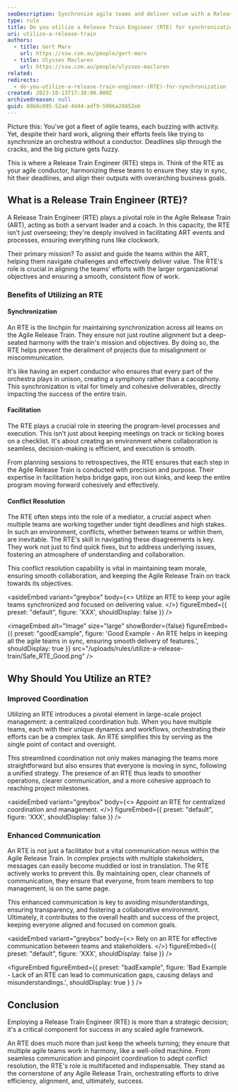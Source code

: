 ```yaml
---
seoDescription: Synchronize agile teams and deliver value with a Release Train Engineer (RTE), who harmonizes efforts, ensures alignment, and resolves conflicts for a smooth project execution.
type: rule
title: Do you utilize a Release Train Engineer (RTE) for synchronization?
uri: utilize-a-release-train
authors:
  - title: Gert Marx
    url: https://ssw.com.au/people/gert-marx
  - title: Ulysses Maclaren
    url: https://ssw.com.au/people/ulysses-maclaren
related:
redirects:
  - do-you-utilize-a-release-train-engineer-(RTE)-for-synchronization
created: 2023-10-13T17:38:00.000Z
archivedreason: null
guid: 08b0c095-52ad-4d44-adf9-5906a28852eb
---
```


Picture this: You've got a fleet of agile teams, each buzzing with activity. Yet, despite their hard work, aligning their efforts feels like trying to synchronize an orchestra without a conductor. Deadlines slip through the cracks, and the big picture gets fuzzy.

This is where a Release Train Engineer (RTE) steps in. Think of the RTE as your agile conductor, harmonizing these teams to ensure they stay in sync, hit their deadlines, and align their outputs with overarching business goals.
## What is a Release Train Engineer (RTE)?

A Release Train Engineer (RTE) plays a pivotal role in the Agile Release Train (ART), acting as both a servant leader and a coach. In this capacity, the RTE isn't just overseeing; they're deeply involved in facilitating ART events and processes, ensuring everything runs like clockwork.

Their primary mission?
To assist and guide the teams within the ART, helping them navigate challenges and effectively deliver value. The RTE's role is crucial in aligning the teams' efforts with the larger organizational objectives and ensuring a smooth, consistent flow of work.

### Benefits of Utilizing an RTE

#### Synchronization

An RTE is the linchpin for maintaining synchronization across all teams on the Agile Release Train. They ensure not just routine alignment but a deep-seated harmony with the train's mission and objectives. By doing so, the RTE helps prevent the derailment of projects due to misalignment or miscommunication.

It's like having an expert conductor who ensures that every part of the orchestra plays in unison, creating a symphony rather than a cacophony. This synchronization is vital for timely and cohesive deliverables, directly impacting the success of the entire train.

#### Facilitation

The RTE plays a crucial role in steering the program-level processes and execution. This isn't just about keeping meetings on track or ticking boxes on a checklist. It's about creating an environment where collaboration is seamless, decision-making is efficient, and execution is smooth.

From planning sessions to retrospectives, the RTE ensures that each step in the Agile Release Train is conducted with precision and purpose. Their expertise in facilitation helps bridge gaps, iron out kinks, and keep the entire program moving forward cohesively and effectively.

#### Conflict Resolution

The RTE often steps into the role of a mediator, a crucial aspect when multiple teams are working together under tight deadlines and high stakes. In such an environment, conflicts, whether between teams or within them, are inevitable. The RTE's skill in navigating these disagreements is key. They work not just to find quick fixes, but to address underlying issues, fostering an atmosphere of understanding and collaboration.

This conflict resolution capability is vital in maintaining team morale, ensuring smooth collaboration, and keeping the Agile Release Train on track towards its objectives.

<asideEmbed
  variant="greybox"
  body={<>
    Utilize an RTE to keep your agile teams synchronized and focused on delivering value.
  </>}
  figureEmbed={{
    preset: "default",
    figure: 'XXX',
    shouldDisplay: false
  }}
/>

<imageEmbed
  alt="Image"
  size="large"
  showBorder={false}
  figureEmbed={{
    preset: "goodExample",
    figure: 'Good Example - An RTE helps in keeping all the agile teams in sync, ensuring smooth delivery of features.',
    shouldDisplay: true
  }}
  src="/uploads/rules/utilize-a-release-train/Safe_RTE_Good.png"
/>

## Why Should You Utilize an RTE?

### Improved Coordination

Utilizing an RTE introduces a pivotal element in large-scale project management: a centralized coordination hub. When you have multiple teams, each with their unique dynamics and workflows, orchestrating their efforts can be a complex task. An RTE simplifies this by serving as the single point of contact and oversight.

This streamlined coordination not only makes managing the teams more straightforward but also ensures that everyone is moving in sync, following a unified strategy. The presence of an RTE thus leads to smoother operations, clearer communication, and a more cohesive approach to reaching project milestones.

<asideEmbed
  variant="greybox"
  body={<>
    Appoint an RTE for centralized coordination and management.
  </>}
  figureEmbed={{
    preset: "default",
    figure: 'XXX',
    shouldDisplay: false
  }}
/>

### Enhanced Communication

An RTE is not just a facilitator but a vital communication nexus within the Agile Release Train. In complex projects with multiple stakeholders, messages can easily become muddled or lost in translation. The RTE actively works to prevent this. By maintaining open, clear channels of communication, they ensure that everyone, from team members to top management, is on the same page.

This enhanced communication is key to avoiding misunderstandings, ensuring transparency, and fostering a collaborative environment. Ultimately, it contributes to the overall health and success of the project, keeping everyone aligned and focused on common goals.

<asideEmbed
  variant="greybox"
  body={<>
    Rely on an RTE for effective communication between teams and stakeholders.
  </>}
  figureEmbed={{
    preset: "default",
    figure: 'XXX',
    shouldDisplay: false
  }}
/>

<figureEmbed figureEmbed={{
  preset: "badExample",
  figure: 'Bad Example - Lack of an RTE can lead to communication gaps, causing delays and misunderstandings.',
  shouldDisplay: true
} } />


## Conclusion

Employing a Release Train Engineer (RTE) is more than a strategic decision; it's a critical component for success in any scaled agile framework.

An RTE does much more than just keep the wheels turning; they ensure that multiple agile teams work in harmony, like a well-oiled machine. From seamless communication and pinpoint coordination to adept conflict resolution, the RTE's role is multifaceted and indispensable. They stand as the cornerstone of any Agile Release Train, orchestrating efforts to drive efficiency, alignment, and, ultimately, success.
